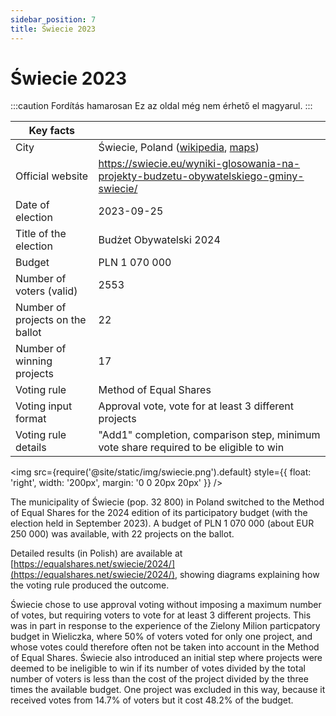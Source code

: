 ```yaml
---
sidebar_position: 7
title: Świecie 2023
---
```



# Świecie 2023

:::caution Fordítás hamarosan
Ez az oldal még nem érhető el magyarul.
:::

| Key facts | |
| --- | --- |
| City | Świecie, Poland ([wikipedia](https://en.wikipedia.org/wiki/%C5%9Awiecie), [maps](https://www.google.com/maps/place/%C5%9Awiecie,+Poland/@53.4034138,18.3315098,12z/)) |
| Official website | https://swiecie.eu/wyniki-glosowania-na-projekty-budzetu-obywatelskiego-gminy-swiecie/ |
| Date of election | 2023-09-25 |
| Title of the election | Budżet Obywatelski 2024 |
| Budget | PLN 1 070 000 |
| Number of voters (valid) | 2553 |
| Number of projects on the ballot | 22 |
| Number of winning projects | 17 |
| Voting rule | Method of Equal Shares |
| Voting input format | Approval vote, vote for at least 3 different projects |
| Voting rule details | "Add1" completion, comparison step, minimum vote share required to be eligible to win |

<img src={require('@site/static/img/swiecie.png').default} style={{ float: 'right', width: '200px', margin: '0 0 20px 20px' }} />

The municipality of Świecie (pop. 32 800) in Poland switched to the Method of Equal Shares for the 2024 edition of its participatory budget (with the election held in September 2023).
A budget of PLN 1 070 000 (about EUR 250 000) was available, with 22 projects on the ballot.

Detailed results (in Polish) are available at [https://equalshares.net/swiecie/2024/](https://equalshares.net/swiecie/2024/), showing diagrams explaining how the voting rule produced the outcome.

Świecie chose to use approval voting without imposing a maximum number of votes, but requiring voters to vote for at least 3 different projects.
This was in part in response to the experience of the Zielony Milion particpatory budget in Wieliczka, where 50% of voters voted for only one project, 
and whose votes could therefore often not be taken into account in the Method of Equal Shares.
Świecie also introduced an initial step where projects were deemed to be ineligible to win if its number of votes divided by the total number of voters is less
than the cost of the project divided by the three times the available budget. One project was excluded in this way, because it received votes from 14.7% of voters but it cost 48.2% of the budget.